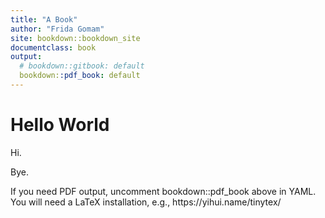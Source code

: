 ```yaml
---
title: "A Book"
author: "Frida Gomam"
site: bookdown::bookdown_site
documentclass: book
output:
  # bookdown::gitbook: default
  bookdown::pdf_book: default
---
```


# Hello World

Hi.

Bye.

If you need PDF output, uncomment bookdown::pdf_book above in YAML. You will need a LaTeX installation, e.g., https://yihui.name/tinytex/
